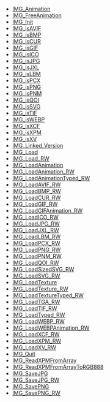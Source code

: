 <!-- DO NOT HAND-EDIT CATEGORY LISTS, THEY ARE AUTOGENERATED AND WILL BE OVERWRITTEN, BASED ON TAGS IN INDIVIDUAL PAGE FOOTERS. EDIT THOSE INSTEAD. -->
<!-- BEGIN CATEGORY LIST -->
* [[IMG_Animation]]
* [[IMG_FreeAnimation]]
* [[IMG_Init]]
* [[IMG_isAVIF]]
* [[IMG_isBMP]]
* [[IMG_isCUR]]
* [[IMG_isGIF]]
* [[IMG_isICO]]
* [[IMG_isJPG]]
* [[IMG_isJXL]]
* [[IMG_isLBM]]
* [[IMG_isPCX]]
* [[IMG_isPNG]]
* [[IMG_isPNM]]
* [[IMG_isQOI]]
* [[IMG_isSVG]]
* [[IMG_isTIF]]
* [[IMG_isWEBP]]
* [[IMG_isXCF]]
* [[IMG_isXPM]]
* [[IMG_isXV]]
* [[IMG_Linked_Version]]
* [[IMG_Load]]
* [[IMG_Load_RW]]
* [[IMG_LoadAnimation]]
* [[IMG_LoadAnimation_RW]]
* [[IMG_LoadAnimationTyped_RW]]
* [[IMG_LoadAVIF_RW]]
* [[IMG_LoadBMP_RW]]
* [[IMG_LoadCUR_RW]]
* [[IMG_LoadGIF_RW]]
* [[IMG_LoadGIFAnimation_RW]]
* [[IMG_LoadICO_RW]]
* [[IMG_LoadJPG_RW]]
* [[IMG_LoadJXL_RW]]
* [[IMG_LoadLBM_RW]]
* [[IMG_LoadPCX_RW]]
* [[IMG_LoadPNG_RW]]
* [[IMG_LoadPNM_RW]]
* [[IMG_LoadQOI_RW]]
* [[IMG_LoadSizedSVG_RW]]
* [[IMG_LoadSVG_RW]]
* [[IMG_LoadTexture]]
* [[IMG_LoadTexture_RW]]
* [[IMG_LoadTextureTyped_RW]]
* [[IMG_LoadTGA_RW]]
* [[IMG_LoadTIF_RW]]
* [[IMG_LoadTyped_RW]]
* [[IMG_LoadWEBP_RW]]
* [[IMG_LoadWEBPAnimation_RW]]
* [[IMG_LoadXCF_RW]]
* [[IMG_LoadXPM_RW]]
* [[IMG_LoadXV_RW]]
* [[IMG_Quit]]
* [[IMG_ReadXPMFromArray]]
* [[IMG_ReadXPMFromArrayToRGB888]]
* [[IMG_SaveJPG]]
* [[IMG_SaveJPG_RW]]
* [[IMG_SavePNG]]
* [[IMG_SavePNG_RW]]
<!-- END CATEGORY LIST -->
